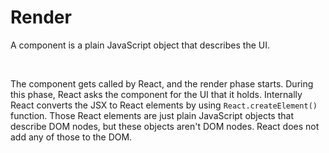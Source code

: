 # Render

A component is a plain JavaScript object that describes the UI.

<br />

The component gets called by React, and the render phase starts. During this phase, React asks the component for the UI
that it holds. Internally React converts the JSX to React elements by using `React.createElement()` function. Those
React elements are just plain JavaScript objects that describe DOM nodes, but these objects aren't DOM nodes. React does
not add any of those to the DOM.
